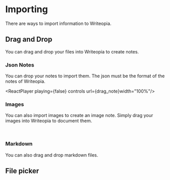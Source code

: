 
# Importing

There are ways to import information to Writeopia. 

## Drag and Drop 

You can drag and drop your files into Writeopia to create notes.

### Json Notes
You can drop your notes to import them. The json must be the format of the notes of Writeopia.

<ReactPlayer playing={false} controls url={drag_note}width="100%"/>
<br/>

### Images
You can also import images to create an image note. Simply drag your images into Writeopia to document them.

<ReactPlayer playing={false} controls url={drag_image} width="100%" />
<br/>

### Markdown
You can also drag and drop markdown files. 

## File picker

<ReactPlayer 
    playing={false} 
    controls url="https://storage.googleapis.com/writeopia-resources/docusaurus/import_document.mov" 
    width="100%"       
    height="600px" />
